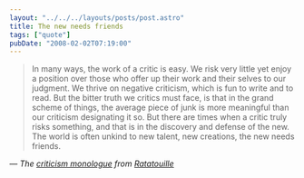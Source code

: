 ```yaml
---
layout: "../../../layouts/posts/post.astro"
title: The new needs friends
tags: ["quote"]
pubDate: "2008-02-02T07:19:00"
---
```


> In many ways, the work of a critic is easy. We risk very little yet enjoy a position over those who offer up their work and their selves to our judgment. We thrive on negative criticism, which is fun to write and to read. But the bitter truth we critics must face, is that in the grand scheme of things, the average piece of junk is more meaningful than our criticism designating it so. But there are times when a critic truly risks something, and that is in the discovery and defense of the new. The world is often unkind to new talent, new creations, the new needs friends.

— <cite>The [criticism monologue](http://www.youtube.com/watch?v=aPfN_zYKxNQ) from [Ratatouille](http://www.imdb.com/title/tt0382932/)</cite>
